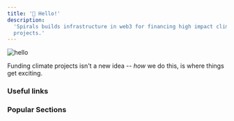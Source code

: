 ```yaml
---
title: '👋 Hello!'
description:
  'Spirals builds infrastructure in web3 for financing high impact climate
  projects.'
---
```


![hello](/images/hello-banner.png)

Funding climate projects isn't a new idea -- _how_ we do this, is where things
get exciting.

<Card
  title="Spirals: What, Why, How?"
  icon="galaxy"
  href="/welcome/spirals-what-why-how"
/>

### Useful links

<Card title="Home" icon="house" href="https://spirals.so" />
<Card title="Staking" icon="circle-play" href="https://demo.spirals.so" />

### Popular Sections

<CardGroup>
  <Card
    title="Maximizing Climate Impact"
    icon="cactus"
    color="#62700C"
    href="/climate-impact/maximizing-climate-impact"
  />
  <Card
    title="Project Review Process"
    icon="scale-balanced"
    color="red"
    href="/climate-impact/project-review-process"
  />
  <Card
    title="Climate Council"
    icon="building-columns"
    color="#BC9A71"
    href="/climate-impact/climate-council"
  />
  <Card
    title="Introduction"
    icon="sack-dollar"
    color="orange"
    href="/green-tokens/introduction"
  />
  <Card
    title="Supported Tokens"
    icon="money-bills"
    color="#74DB8A"
    href="/green-tokens/supported-tokens"
  />
</CardGroup>
